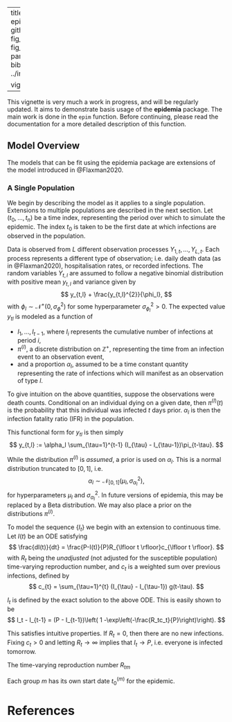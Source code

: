 
---
title: "Introduction to epidemia"
output: 
  github_document:
    fig_width: 10
    fig_height: 4
    pandoc_args:
      --webtex
bibliography: ../inst/REFERENCES.bib
  
vignette: >
  %\VignetteIndexEntry{Introduction to epidemia}
  %\VignetteEngine{knitr::rmarkdown}
  \usepackage[utf8]{inputenc}
---

This vignette is very much a work in progress, and will be regularly updated. It aims to demonstrate basis usage of the **epidemia** package. The main work is done in the `epim` function. Before continuing, please read the documentation for a more detailed description of this function.

## Model Overview

The models that can be fit using the epidemia package are extensions of the model introduced in @Flaxman2020. 


### A Single Population

We begin by describing the model as it applies to a single population. Extensions to multiple populations are described in the next section. Let $(t_0, \ldots, t_n)$ be a time index, representing the period over which to simulate the epidemic. The index $t_0$ is taken to be the first date at which infections are observed in the population.


Data is observed from $L$ different observation processes $Y_{1,t}, \ldots, Y_{L,t}$. Each process represents a different type of observation; i.e. daily death data (as in @Flaxman2020), hospitalisation rates, or recorded infections. The random variables $Y_{t,l}$ are assumed to follow a negative binomial distribution with positive mean $y_{t,l}$ and variance given by
$$
 y_{t,l} + \frac{y_{t,l}^{2}}{\phi_l},
$$
with $\phi_l \sim \mathcal{N}^+(0,\sigma^2_{\phi})$ for some hyperparameter $\sigma^2_{\phi_l} > 0$. The expected value $y_{tl}$ is modeled as a function of 

* $I_1, \ldots, I_{t-1}$, where $I_i$ represents the cumulative number of infections at period $i$, 
* $\pi^{(l)}$, a discrete distribution on $\mathbb{Z}^+$, representing the time from an infection event to an observation event, 
* and a proportion $\alpha_l$, assumed to be a time constant quantity representing the rate of infections which will manifest as an observation of type $l$. 

To give intuition on the above quantities, suppose the observations were death counts. Conditional on an individual dying on a given date, then $\pi^{(l)}(t)$ is the probability that this individual was infected $t$ days prior. $\alpha_{l}$ is then the infection fatality ratio (IFR) in the population.

This functional form for $y_{tl}$ is then simply
$$
y_{t,l} := \alpha_l \sum_{\tau=1}^{t-1} (I_{\tau} - I_{\tau-1})\pi_{t-\tau}.
$$

While the distribution $\pi^{(l)}$ is *assumed*, a prior is used on $\alpha_l$. This is a normal distribution truncated to $[0,1]$, i.e. 
$$
\alpha_l \sim \mathcal{N}_{[0,1]}(\mu_l, \sigma^2_{\alpha_l}),
$$
for hyperparameters $\mu_l$ and $\sigma^2_{\alpha_l}$. In future versions of epidemia, this may be replaced by a Beta distribution. We may also place a prior on the distributions $\pi^{(l)}$.


To model the sequence $\{I_t\}$ we begin with an extension to continuous time. Let $I(t)$ be an ODE satisfying
$$
\frac{dI(t)}{dt} = \frac{P-I(t)}{P}R_{\lfloor t \rfloor}c_{\lfloor t \rfloor}.
$$
with $R_t$ being the *unadjusted* (not adjusted for the susceptible population) time-varying reproduction number, and $c_t$ is a weighted sum over previous infections, defined by
$$
c_{t} = \sum_{\tau=1}^{t} (I_{\tau} - I_{\tau-1}) g(t-\tau).
$$

$I_t$ is defined by the exact solution to the above ODE. This is easily shown to be
$$
I_t - I_{t-1} = (P - I_{t-1})\left( 1 -\exp\left(-\frac{R_tc_t}{P}\right)\right).
$$

This satisfies intuitive properties. If $R_t = 0$, then there are no new infections. Fixing $c_t > 0$ and letting $R_t \to \infty$ implies that $I_t \to P$, i.e. everyone is infected tomorrow.


<!-- ## Multiple Populations -->


<!-- The model aims to infer the latent number of infections (attack rate) and the latent time-varying reproduction number in a set of modeled populations. -->

<!-- The model infers the latent number of infections in each  -->

<!-- There are $M$ modeled populations indexed by $\mathcal{M} := \{1, \ldots, M\}$. These could represent countries, regions within countries, or even separate age cohorts. Each group $m$ has a specified time index $t^{(m)} := \{t_{0}^{(m)}, \ldots, t_{n_m}^{(m)} \}$ representing the period over which to simulate the epidemic. The starting index $t_{0}^{(m)}$ is taken to be the first date at which infections are observed in the population.  -->


<!-- We observe $R$ different types of observation. These could be death data as in XXX, or alternatively one could use hospitalisation rates, or recorded infections. The set of all observed data is denoted by $Y$, and each $Y_{t,m,r} \in Y$ must correspond to a specific type of data $r$, a specific population $m$ and a specific date $t \in t^{(m)}$. Each observation must be a function of the underlying infection  -->






The time-varying reproduction number $R_{tm}$


Each group $m$ has its own start date $t^{(m)}_{0}$ for the epidemic.

# References


<!-- ## Europe Data -->

<!-- The package contains the dataset used in the Nature paper. Load with  -->
<!-- ```{r} -->
<!-- library(epidemia) -->
<!-- data("EuropeCovid") -->
<!-- ``` -->
<!-- `EuropeCovid` is a list containing most of the information required for `epim`. These fields are named as follows. -->
<!-- ```{r} -->
<!-- names(EuropeCovid) -->
<!-- ``` -->
<!-- We start by discussing the 'data' argument. This is a dataframe with columns referring to possible covariates for modelling $R_{tm}$. It contains one column which will specify the 'groups' to be modelled, and an additonal column giving the dates corresponding to the covariate data. Note that the covariates included here will not be used unless specified in the formula argument of `epim` -- more on this below. -->

<!-- ```{r} -->
<!-- args <- EuropeCovid -->
<!-- data <- args$data -->
<!-- head(data) -->
<!-- ``` -->

<!-- The `obs` argument is itself a list of lists. Each element of `obs` is a type of observation. This could for example be death, incidence, or hospitalisation counts. Following the Nature paper, we only consider death counts here.  -->

<!-- ```{r} -->
<!-- deaths <- args$obs$deaths -->
<!-- names(deaths) -->
<!-- ``` -->

<!-- `epim` requires a formula, which specifies the model that will be fit. At the moment, the terms in the formula must correspond to the names of columns in `data`. This will be relaxed in future versions (in line with other model fitting functions like `lm`, `glm`). -->

<!-- For simplicity, we will only consider a single country - specifically the UK.  -->
<!-- ```{r} -->
<!-- w <- data$country %in% "United_Kingdom" -->
<!-- data <- data[w,] -->
<!-- args$data <- data -->
<!-- ``` -->


<!-- ### Model 1 -->

<!-- We start by fitting a simple model with the only covariate being the indicator for lockdown. This is intuitively specified as -->
<!-- ```{r} -->
<!-- args$formula <- R(country, date) ~ 0 + lockdown  -->
<!-- ``` -->
<!-- The LHS of the formula always takes the form `R(x,y)` for some columns `x` and `y` in `data`. Epim will always use the factor levels found in `data$x` as the groups to model, and will use `data$y` to specify the modeled dates for each group. Since we removed all countries other than `United_Kingdom` from `data$country`, `epim` will only model the UK. The dates must be a consecutive range, and there must be no missing covariate data in the columns specified on the R.H.S. of the above formula. The first date found for each group is assumed to be the beginning of the epidemic, and seeding of infections begins from this date. -->


<!-- We fit this model using variational bayes as it is quick. For a full analysis, MCMC sampling should be used. -->

<!-- ```{r} -->
<!-- # can switch out for "sampling" if desired -->
<!-- args$algorithm <- "meanfield" -->
<!-- fit <- do.call("epim", args) -->
<!-- ``` -->


<!-- We can quickly plot the estimated $R_{tm}$ with the `plot_rt` function, as follows: -->

<!-- ```{r} -->
<!-- plot_rt(fit, group = "United_Kingdom") -->
<!-- ``` -->

<!-- ### Model 2 -->

<!-- We also demonstrate how to use random effects terms in the formula. We will fit a simple model replacing the lockdown covariate with a 'week specific' effect. To do this, we augment `data` to store the week as a covariate, and update the formula -->

<!-- ```{r} -->
<!-- data$week <- as.factor(format(data$date, "%V")) -->
<!-- args$data <- data -->
<!-- args$formula <- R(country,date) ~ 0  + (1 | week) -->
<!-- ``` -->

<!-- Fitting the model -->
<!-- ```{r} -->
<!-- fit <- do.call("epim", args) -->
<!-- ``` -->
<!-- and plotting -->
<!-- ```{r} -->
<!-- plot_rt(fit, "United_Kingdom") -->
<!-- ``` -->


<!-- ### Model 3 -->

<!-- We can mix fixed effects and random effects... -->

<!-- ```{r} -->
<!-- args$formula <- R(country,date) ~ 0 + lockdown  + (1 | week) -->
<!-- fit <- do.call("epim", args) -->
<!-- plot_rt(fit, "United_Kingdom") -->
<!-- ``` -->





